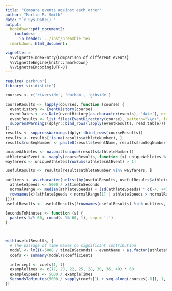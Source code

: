 ```yaml
---
title: "Compare events against each other"
author: "Martin R. Smith"
date: "`r Sys.Date()`"
output: 
  bookdown::pdf_document2:
    includes:
      in_header: ../inst/preamble.tex
  rmarkdown::html_document:

vignette: >
  %\VignetteIndexEntry{Comparison of different events}
  %\VignetteEngine{knitr::rmarkdown}
  %\VignetteEncoding{UTF-8}
---
```

```r
require('parkrun')
library('viridisLite')
```

```R
courses <- c('riverside', 'durham', 'gibside')

courseResults <- lapply(courses, function (course) {
  eventHistory <- EventHistory(course)
  eventDates <- as.Date(eventHistory[as.character(events), 'date'], origin='1970-01-01')
  eventResults <- list.files(EventDirectory(course), pattern="\\d+", full.names=TRUE)
  suppressWarnings(dplyr::bind_rows(lapply(eventResults, read.table)))
})
results <- suppressWarnings(dplyr::bind_rows(courseResults))
results <- results[!is.na(results$athleteNumber), ]
results$runSeqNumber <- paste0(results$eventName, results$runSeqNumber)

uniqueAthletes <- na.omit(unique(results$athleteNumber))
athletesAtEvent <- vapply(courseResults, function (x) uniqueAthletes %in% x$athleteNumber, logical(length(uniqueAthletes)))
wayfarers <- uniqueAthletes[rowSums(athletesAtEvent) > 1]

usefulResults <- results[results$athleteNumber %in% wayfarers, ]

outliers <- as.character(unlist(by(usefulResults, usefulResults$athleteNumber, function(x) {
  athleteSpeeds <- 5000 / x$timeInSeconds
  normalRange <- median(athleteSpeeds) + (sd(athleteSpeeds) * c(-4, +4))
  rownames(x)[athleteSpeeds < normalRange[1] | athleteSpeeds > normalRange[2]]
})))
usefulResults <- usefulResults[!rownames(usefulResults) %in% outliers, ]

SecondsToMinutes <- function (s) {
  paste(s %/% 60, round(s %% 60, 1), sep = ':')
}



with(usefulResults, {
  # The passage of time makes no significant contribution
  model <- lm(I(-5000 / timeInSeconds) ~ eventName + as.factor(athleteNumber))
  coefs <- summary(model)$coefficients
  
  intercept <- coefs[1, 1]
  exampleTimes <- c(17, 20, 22, 25, 28, 30, 35, 40) * 60
  exampleSpeeds <- 5000 / exampleTimes
  SecondsToMinutes(5000 / vapply(coefs[1L + seq_along(courses[-1]), 1, drop=FALSE], function(x) exampleSpeeds + x, exampleSpeeds))
})
```
